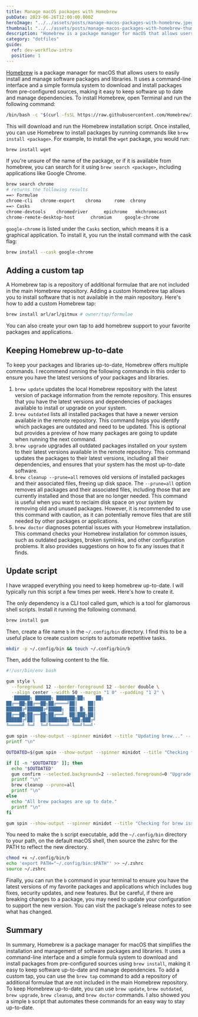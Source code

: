 ```yaml
---
title: Manage macOS packages with Homebrew
pubDate: 2023-06-26T12:00:00.000Z
heroImage: "../../assets/posts/manage-macos-packages-with-homebrew.jpeg"
thumbnail: "../../assets/posts/manage-macos-packages-with-homebrew-thumb.jpeg"
description: "Homebrew is a package manager for macOS that allows users to easily install and manage packages and libraries."
category: "dotfiles"
guide:
  ref: dev-workflow-intro
  position: 1
---
```


[Homebrew](https://brew.sh/) is a package manager for macOS that allows users to easily install and manage software packages and libraries. It uses a command-line interface and a simple formula system to download and install packages from pre-configured sources, making it easy to keep software up to date and manage dependencies. To install Homebrew, open Terminal and run the following command:

```sh
/bin/bash -c "$(curl -fsSL https://raw.githubusercontent.com/Homebrew/install/HEAD/install.sh)"
```

This will download and run the Homebrew installation script. Once installed, you can use Homebrew to install packages by running commands like `brew install <package>`. For example, to install the `wget` package, you would run:

```sh
brew install wget
```

If you're unsure of the name of the package, or if it is available from homebrew, you can search for it using `brew search <package>`, including applications like Google Chrome.

```sh
brew search chrome
# returns the following results
==> Formulae
chrome-cli   chrome-export    chroma     rome  chrony
==> Casks
chrome-devtools    chromedriver      epichrome   mkchromecast
chrome-remote-desktop-host      chromium     google-chrome

```

`google-chrome` is listed under the `Casks` section, which means it is a graphical application. To install it, you run the install command with the cask flag:

```sh
brew install --cask google-chrome
```

## Adding a custom tap

A Homebrew tap is a repository of additional formulae that are not included in the main Homebrew repository. Adding a custom Homebrew tap allows you to install software that is not available in the main repository. Here's how to add a custom Homebrew tap:

```sh
brew install arl/arl/gitmux # owner/tap/formulae
```

You can also create your own tap to add homebrew support to your favorite packages and applications.

## Keeping Homebrew up-to-date

To keep your packages and libraries up-to-date, Homebrew offers multiple commands. I recommend running the following commands in this order to ensure you have the latest versions of your packages and libraries.

1. `brew update` updates the local Homebrew repository with the latest version of package information from the remote repository. This ensures that you have the latest versions and dependencies of packages available to install or upgrade on your system.
2. `brew outdated` lists all installed packages that have a newer version available in the remote repository. This command helps you identify which packages are outdated and need to be updated. This is optional but provides a preview of how many packages are going to update when running the next command.
3. `brew upgrade` upgrades all outdated packages installed on your system to their latest versions available in the remote repository. This command updates the packages to their latest versions, including all their dependencies, and ensures that your system has the most up-to-date software.
4. `brew cleanup --prune=all` removes old versions of installed packages and their associated files, freeing up disk space. The `--prune=all` option removes all packages and their associated files, including those that are currently installed and those that are no longer needed. This command is useful when you want to reclaim disk space on your system by removing old and unused packages. However, it is recommended to use this command with caution, as it can potentially remove files that are still needed by other packages or applications.
5. `brew doctor` diagnoses potential issues with your Homebrew installation. This command checks your Homebrew installation for common issues, such as outdated packages, broken symlinks, and other configuration problems. It also provides suggestions on how to fix any issues that it finds.

## Update script

I have wrapped everything you need to keep homebrew up-to-date. I will typically run this script a few times per week. Here's how to create it.

The only dependency is a CLI tool called gum, which is a tool for glamorous shell scripts. Install it running the following command.

```sh
brew install gum
```

Then, create a file name `b` in the `~/.config/bin` directory. I find this to be a useful place to create custom scripts to automate repetitive tasks.

```sh
mkdir -p ~/.config/bin && touch ~/.config/bin/b
```

Then, add the following content to the file.

```sh title="~/.config/bin/b"
#!/usr/bin/env bash

gum style \
  --foreground 12 --border-foreground 12 --border double \
  --align center --width 50 --margin "1 0" --padding "1 2" \
  '██████╗ ██████╗ ███████╗██╗    ██╗
██╔══██╗██╔══██╗██╔════╝██║    ██║
██████╔╝██████╔╝█████╗  ██║ █╗ ██║
██╔══██╗██╔══██╗██╔══╝  ██║███╗██║
██████╔╝██║  ██║███████╗╚███╔███╔╝
╚═════╝ ╚═╝  ╚═╝╚══════╝ ╚══╝╚══╝'

gum spin --show-output --spinner minidot --title "Updating brew..." -- brew update
printf "\n"

OUTDATED=$(gum spin --show-output --spinner minidot --title "Checking for outdated brew packages" -- brew outdated)

if [[ -n "$OUTDATED" ]]; then
  echo "$OUTDATED"
  gum confirm --selected.background=2 --selected.foreground=0 "Upgrade the outdated formulae above?" && brew upgrade
  printf "\n"
  brew cleanup --prune=all
  printf "\n"
else
  echo "All brew packages are up to date."
  printf "\n"
fi

gum spin --show-output --spinner minidot --title "Checking for brew issues..." -- brew doctor
```

You need to make the `b` script executable, add the `~/.config/bin` directory to your path, on the default macOS shell, then source the zshrc for the PATH to reflect the new directory.

```sh
chmod +x ~/.config/bin/b
echo 'export PATH="~/.config/bin:$PATH"' >> ~/.zshrc
source ~/.zshrc
```

Finally, you can run the `b` command in your terminal to ensure you have the latest versions of my favorite packages and applications which includes bug fixes, security updates, and new features. But be careful, if there are breaking changes to a package, you may need to update your configuration to support the new version. You can visit the package's release notes to see what has changed.

## Summary

In summary, Homebrew is a package manager for macOS that simplifies the installation and management of software packages and libraries. It uses a command-line interface and a simple formula system to download and install packages from pre-configured sources using `brew install`, making it easy to keep software up-to-date and manage dependencies. To add a custom tap, you can use the `brew tap` command to add a repository of additional formulae that are not included in the main Homebrew repository. To keep Homebrew up-to-date, you can use `brew update`, `brew outdated`, `brew upgrade`, `brew cleanup`, and `brew doctor` commands. I also showed you a simple `b` script that automates these commands for an easy way to stay up-to-date.
